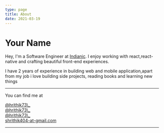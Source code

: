 ```yaml
---
type: page
title: About
date: 2021-03-19
---
```



# Your Name

Hey, I'm a Software Engineer at <a href='https://indianic.com' target="_blank">Indianic</a>. I enjoy working with react,react-native and crafting beautiful front-end experiences.

I have 2 years of experience in building web and mobile application,apart from my job i love building side projects, reading books and learning new things

---

You can find me at

<div className='flex items-center gap-5'>
<div className="flex items-center gap-1">
  <X  size={20} />
  <a href='https://twitter.com/hrithik73_' target='_blank' className="text-sm">
    @hrithik73\_
  </a>
</div>

<div className='flex items-center gap-1'>
  <Github size={20} />
  <a href='https://github.com/hrithik73' target='_blank' className='text-sm'>
    @hrithik73\_
  </a>
</div>

<div className='flex items-center gap-1'>
  <Instagram size={18} />
  <a
    href='https://instagram.com/hrithik73_'
    target='_blank'
    className='text-sm'
  >
    @hrithik73\_
  </a>
</div>

<div className='flex items-center gap-1'>
  <Mail size={18} />
  <a href='mailto:shrithik404@gmail.com' target='_blank' className='text-sm'>
    shrithik404-at-gmail.com
  </a>
</div>

</div>

---

